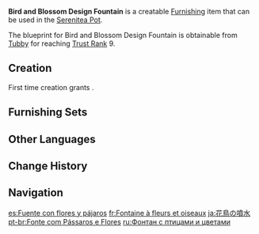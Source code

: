 {{Furnishing Infobox
|id             = 371101
|image          = Item Bird and Blossom Design Fountain.png
|category       = Courtyard
|subcategory    = Large Ornament
|quality        = 4
|adeptal_energy = 90
|load           = 160
|reduced_load   = 160
|description    = A lovely-looking fountain that can often be found in city squares and gardens.<br>Some people believe in the legend of the fountain fairy and will throw [[Mora]] into the fountain to make a wish.
|blueprint      = Trust Rank
|trust rank     = 9
}}
'''Bird and Blossom Design Fountain''' is a creatable [[Furnishing]] item that can be used in the [[Serenitea Pot]].

The blueprint for Bird and Blossom Design Fountain is obtainable from [[Tubby]] for reaching [[Trust Rank]] 9.

==Creation==
First time creation grants {{Item|Trust|24|x=90}}.
{{Recipe
|type = Creation
|time = 16h
|White Iron Chunk = 12
|Iron Chunk = 12
|sort = White Iron Chunk;Iron Chunk
}}

==Furnishing Sets==
{{Craft Usage|type=Furnishing Set}}

==Other Languages==
{{Other Languages
|en      = Bird and Blossom Design Fountain
|zhs     = 花鸟喷泉
|zhs_rm  = Huāniǎo Pēnquán
|zht     = 花鳥噴泉
|zht_rm  = Huāniǎo Pēnquán
|zh_tl   = 
|ja      = 花鳥の噴水
|ja_rm   = Kachou no Funsui{{Assumed}}
|ja_tl   = 
|ko      = 꽃과 새 장식 분수
|ko_rm   = Kkot-gwa Sae Jangsik Bunsu
|ko_tl   = Flower and Bird Decoration Fountain
|es      = Fuente con flores y pájaros
|es_tl   = Fountain With Flowers and Birds
|fr      = Fontaine à fleurs et oiseaux
|fr_tl   = Bird and Blossom Fountain
|ru      = Фонтан с птицами и цветами
|ru_tl   = Fountain with Birds and Flowers
|th      = น้ำพุกลางสวน
|th_rm   = 
|th_tl   = 
|vi      = Đài Phun Nước Hoa Và Chim
|vi_tl   = 
|de      = Springbrunnen mit Blumen- und Vogelmuster
|de_tl   = Fountain With Flower and Bird Motive
|id      = Air Mancur Bunga & Burung
|id_tl   = Bird & Flower Fountain
|pt      = Fonte com Pássaros e Flores
|pt_tl   = 
|tr      = Kuş ve Çiçek Havuzu
|tr_tl   = 
|it      = Fontana con fiori e uccelli
|it_tl   = 
}}

==Change History==
{{Change History|1.5}}

==Navigation==
{{Furnishing Navbox|exterior}}

[[es:Fuente con flores y pájaros]]
[[fr:Fontaine à fleurs et oiseaux]]
[[ja:花鳥の噴水]]
[[pt-br:Fonte com Pássaros e Flores]]
[[ru:Фонтан с птицами и цветами]]